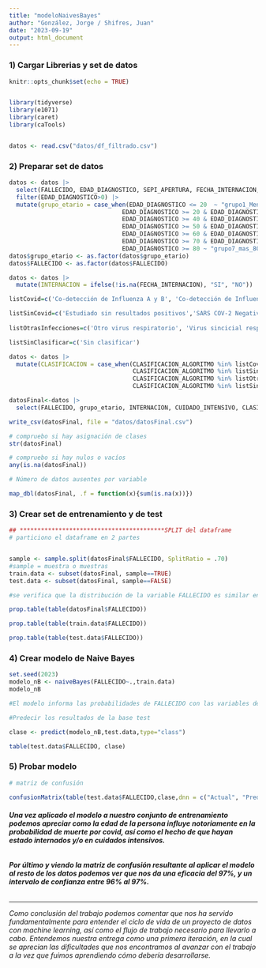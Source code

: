 ```yaml
---
title: "modeloNaivesBayes"
author: "González, Jorge / Shifres, Juan"
date: "2023-09-19"
output: html_document
---
```

### 1) Cargar Librerias y set de datos
```r
knitr::opts_chunk$set(echo = TRUE)


library(tidyverse)
library(e1071)
library(caret)
library(caTools)



```

```r
datos <- read.csv("datos/df_filtrado.csv")
```



### 2) Preparar set de datos
```r


datos <- datos |> 
  select(FALLECIDO, EDAD_DIAGNOSTICO, SEPI_APERTURA, FECHA_INTERNACION, CUIDADO_INTENSIVO, CLASIFICACION_ALGORITMO) |> 
  filter(EDAD_DIAGNOSTICO>0) |> 
  mutate(grupo_etario = case_when(EDAD_DIAGNOSTICO <= 20  ~ "grupo1_Menor_20",
                                EDAD_DIAGNOSTICO >= 20 & EDAD_DIAGNOSTICO < 40  ~ "grupo2_20_40",
                                EDAD_DIAGNOSTICO >= 40 & EDAD_DIAGNOSTICO < 50  ~ "grupo3_40_50",
                                EDAD_DIAGNOSTICO >= 50 & EDAD_DIAGNOSTICO < 60  ~ "grupo4_50_60",
                                EDAD_DIAGNOSTICO >= 60 & EDAD_DIAGNOSTICO < 70  ~ "grupo5_60_70",
                                EDAD_DIAGNOSTICO >= 70 & EDAD_DIAGNOSTICO < 80  ~ "grupo6_70_80",
                                EDAD_DIAGNOSTICO >= 80 ~ "grupo7_mas_80"))
datos$grupo_etario <- as.factor(datos$grupo_etario)
datos$FALLECIDO <- as.factor(datos$FALLECIDO)

```


```r


datos <- datos |> 
  mutate(INTERNACION = ifelse(!is.na(FECHA_INTERNACION), "SI", "NO"))
```


```r
listCovid=c('Co-detección de Influenza A y B', 'Co-detección de Influenza y OVR', 'Co-detección de Influenza y SARS COV 2', 'Co-detección de Influenza y VSR', 'Co-detección de SARS COV 2 y OVR', 'Co-detección de SARS COV 2 y VSR', 'Co-detección de VSR y OVR', 'Influenza A - H1N1', 'Influenza A - H3N2', 'Influenza A - sin subtipificar', 'Influenza B - linaje Victoria', 'Influenza B - sin linaje', 'SARS-COV-2 por métodos moleculares', 'SARS-COV-2 por test de antígeno', 'Virus sincicial respiratorio (VSR)')

listSinCovid=c('Estudiado sin resultados positivos','SARS COV-2 Negativo por test de antígeno', 'Caso invalidado por epidemiología')
  
listOtrasInfecciones=c('Otro virus respiratorio', 'Virus sincicial respiratorio (VSR)')

listSinClasificar=c('Sin clasificar')

datos <- datos |> 
  mutate(CLASIFICACION = case_when(CLASIFICACION_ALGORITMO %in% listCovid ~ "Covid",
                                   CLASIFICACION_ALGORITMO %in% listSinCovid ~ "SinCovid",
                                   CLASIFICACION_ALGORITMO %in% listOtrasInfecciones ~ "OtrasInfecciones",
                                   CLASIFICACION_ALGORITMO %in% listSinClasificar ~ "SinClasificar"))

datosFinal<-datos |> 
  select(FALLECIDO, grupo_etario, INTERNACION, CUIDADO_INTENSIVO, CLASIFICACION)


```



```r

write_csv(datosFinal, file = "datos/datosFinal.csv")

# compruebo si hay asignación de clases
str(datosFinal)

# compruebo si hay nulos o vacíos
any(is.na(datosFinal))

```

```r
# Número de datos ausentes por variable

map_dbl(datosFinal, .f = function(x){sum(is.na(x))})

```

### 3) Crear set de entrenamiento y de test
```r


## *****************************************SPLIT del dataframe
# particiono el dataframe en 2 partes


sample <- sample.split(datosFinal$FALLECIDO, SplitRatio = .70)
#sample = muestra o muestras
train.data <- subset(datosFinal, sample==TRUE) 
test.data <- subset(datosFinal, sample==FALSE)

#se verifica que la distribución de la variable FALLECIDO es similar en el conjunto de entrenamiento y en el de test

prop.table(table(datosFinal$FALLECIDO))

prop.table(table(train.data$FALLECIDO))

prop.table(table(test.data$FALLECIDO))

```

### 4) Crear modelo de Naive Bayes
```r

set.seed(2023)
modelo_nB <- naiveBayes(FALLECIDO~.,train.data)
modelo_nB

#El modelo informa las probabilidades de FALLECIDO con las variables de entrada, información de las estadísticas a priori. Para probarla se utilza los datos de test con predict():

```

```r
#Predecir los resultados de la base test

clase <- predict(modelo_nB,test.data,type="class")

table(test.data$FALLECIDO, clase)

```

### 5) Probar modelo

```r
# matriz de confusión

confusionMatrix(table(test.data$FALLECIDO,clase,dnn = c("Actual", "Predicción")))

```



###### **Una vez aplicado el modelo a nuestro conjunto de entrenamiento podemos apreciar como la edad de la persona influye notoriamente en la probabilidad de muerte por covid, así como el hecho de que hayan estado internados y/o en cuidados intensivos.**

###### **Por último y viendo la matriz de confusión resultante al aplicar el modelo al resto de los datos podemos ver que nos da una eficacia del 97%, y un intervalo de confianza entre 96% al 97%.**

___

<em>Como conclusión del trabajo podemos comentar que nos ha servido fundamentalmente para entender el ciclo de vida de un proyecto de datos con machine learning, así como el flujo de trabajo necesario para llevarlo a cabo. Entendemos nuestra entrega como una primera iteración, en la cual se aprecian las dificultades que nos encontramos al avanzar con el trabajo a la vez que fuimos aprendiendo cómo debería desarrollarse.</em>